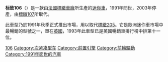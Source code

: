 {{Refimprove|date=2008年11月}}

{{Infobox automobile
|name           = 標緻106
|image          = File:2000 Peugeot 106 1.1 Independence (13326489705).jpg
|manufacturer   =  [[標緻|標緻]]
|production     = 1991–2003 (2,798,200 輛)
|assembly       =  {{flag|France}}[[米盧斯|米盧斯]]<br />{{flag|France}}[[奧奈叢林|奧奈叢林]]<br />{{flag|Tunisia}}[[拉馬爾薩|拉馬爾薩]]
|predecessor    = [[標緻205|標緻205]]<br />[[標緻104|標緻104]]
|successor      = [[標緻107|標緻107]]
|class          = [[迷你車|迷你車]]
|body_style     = 3門 [[掀背車|掀背車]]<br />5門 [[掀背車|掀背車]]
|layout         = [[前置前驅|前置前驅]]
|engine         = 1.0 L [[直列四缸引擎|I4]] ([[汽油引擎|汽油]])<br />1.1 L [[直列四缸引擎|I4]] ([[汽油引擎|汽油]])<br />1.3 L [[直列四缸引擎|I4]] ([[汽油引擎|汽油]])<br />1.4 L [[直列四缸引擎|I4]] ([[汽油引擎|汽油]])<br />1.6 L [[直列四缸引擎|I4]] ([[汽油引擎|汽油]])<br />1.5 L [[直列四缸引擎|I4]] ([[Diesel_engine|柴油]])<br />{{convert|11|kW|hp|abbr=on|disp=x|/|}} ([[Electric_motor|electric]])
|wheelbase      = {{convert|2385|mm|in|1|abbr=on}} (1991–96)<br />{{convert|2387|mm|in|1|abbr=on}} (1996–2003)
|length         = {{convert|3564|mm|in|1|abbr=on}} (1991–96)<br />{{convert|3678|mm|in|1|abbr=on}} (1996–2003)
|width          = {{convert|1590|mm|in|1|abbr=on}} (1991–96)<br />{{convert|1594|mm|in|1|abbr=on}} (1996–2003)<br />{{convert|1610|mm|in|1|abbr=on}} (GTi)
|height         = {{convert|1369|mm|in|1|abbr=on}} (1991–96)<br />{{convert|1380|mm|in|1|abbr=on}} (1996–2003)<br />{{convert|1357|mm|in|1|abbr=on}} (GTi)
|weight         = {{convert|790|-|950|kg|lb|1|abbr=on}}
|related        = 
}}
'''标致106'''（'''{{lang|fr|Peugeot 106}}'''）是一款由[[法國|法國]][[標緻車廠|標緻車廠]]所生產的[[迷你車|迷你車]]，1991年問世，2003年停產，由[[標緻107|標緻107]]所取代。

此車型乃於1991年秋季正式推出市場，用以取代[[標緻205|標緻205]]。它是歐洲迷你車市場中最暢銷的型號之一，單在[[英國|英國]]，1993年此車型已是英國暢銷車排行榜中排第十一位。

{{Peugeot}}

[[Category:標緻車款|106]]
[[Category:次紧凑型车|Category:次紧凑型车]]
[[Category:前置引擎|Category:前置引擎]]
[[Category:前輪驅動|Category:前輪驅動]]
[[Category:1991年面世的汽車|Category:1991年面世的汽車]]